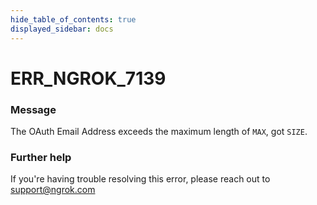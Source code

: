```yaml
---
hide_table_of_contents: true
displayed_sidebar: docs
---
```



# ERR_NGROK_7139

### Message

The OAuth Email Address exceeds the maximum length of `MAX`, got `SIZE`.

### Further help

If you're having trouble resolving this error, please reach out to [support@ngrok.com](mailto:support@ngrok.com?subject=Help%20with%20ERR_NGROK_7139)

<ErrorDetails error="err_ngrok_7139" />
